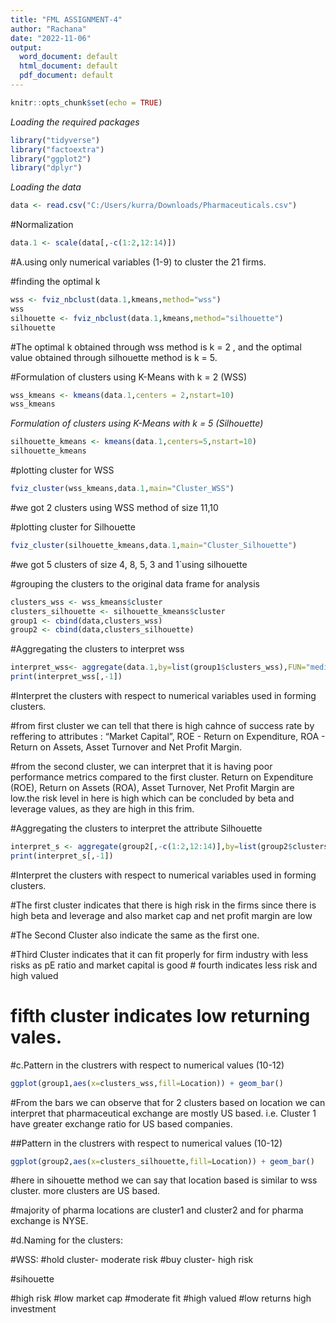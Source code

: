 ---
title: "FML ASSIGNMENT-4"
author: "Rachana"
date: "2022-11-06"
output:
  word_document: default
  html_document: default
  pdf_document: default
---

```{r setup, include=FALSE}
knitr::opts_chunk$set(echo = TRUE)
```

*Loading the required packages*
```{r}
library("tidyverse")
library("factoextra")
library("ggplot2")
library("dplyr")
```

*Loading the data*
```{r}
data <- read.csv("C:/Users/kurra/Downloads/Pharmaceuticals.csv")
```



#Normalization
```{r}
data.1 <- scale(data[,-c(1:2,12:14)])
```

#A.using only numerical variables (1-9) to cluster the 21 firms.

#finding the optimal k
```{r}
wss <- fviz_nbclust(data.1,kmeans,method="wss")
wss
silhouette <- fviz_nbclust(data.1,kmeans,method="silhouette")
silhouette
```
#The optimal k obtained through wss method is k = 2 , and  the optimal value obtained through silhouette method is k = 5.
\newline

#Formulation of clusters using K-Means with k = 2 (WSS)
```{r}
wss_kmeans <- kmeans(data.1,centers = 2,nstart=10)
wss_kmeans
```
*Formulation of clusters using K-Means with k = 5 (Silhouette)*
```{r}
silhouette_kmeans <- kmeans(data.1,centers=5,nstart=10)
silhouette_kmeans
```
#plotting cluster for WSS 
```{r}
fviz_cluster(wss_kmeans,data.1,main="Cluster_WSS")
```
#we got 2 clusters using WSS method of size 11,10
\newline

#plotting cluster for Silhouette
```{r}
fviz_cluster(silhouette_kmeans,data.1,main="Cluster_Silhouette")
```
#we got 5 clusters of size 4, 8, 5,  3 and 1`using silhouette
\newline

#grouping the clusters to the original data frame for analysis
```{r}
clusters_wss <- wss_kmeans$cluster
clusters_silhouette <- silhouette_kmeans$cluster
group1 <- cbind(data,clusters_wss)
group2 <- cbind(data,clusters_silhouette)
```

#Aggregating the clusters to interpret wss
```{r}
interpret_wss<- aggregate(data.1,by=list(group1$clusters_wss),FUN="median")
print(interpret_wss[,-1])
```
#Interpret the clusters with respect to numerical variables used in forming clusters.

\newline
#from first cluster we can tell that there is high cahnce of success rate by reffering to attributes : "Market Capital", ROE - Return on Expenditure, ROA - Return on Assets, Asset Turnover and Net Profit Margin. 

\newline
#from the second cluster, we can interpret that it is having poor performance metrics compared to the first cluster. Return on Expenditure (ROE), Return on Assets (ROA), Asset Turnover, Net Profit Margin are low.the risk level in here is high which can be concluded by beta and leverage values, as they are high in this frim. 

#Aggregating the clusters to interpret the attribute Silhouette
```{r}
interpret_s <- aggregate(group2[,-c(1:2,12:14)],by=list(group2$clusters_silhouette),FUN="median")
print(interpret_s[,-1])
```
#Interpret the clusters with respect to numerical variables used in forming clusters.

\newline
#The first cluster indicates that there is high risk in the firms since there is high beta and leverage and also market cap and net profit margin are low 

\newline
#The Second Cluster also indicate the same as the first one.

\newline
#Third Cluster indicates that it can fit properly for firm industry with less risks  as pE ratio and market capital is good
\newline
# fourth indicates less risk and high valued

\newline 
# fifth cluster indicates low returning vales.

#c.Pattern in the clustrers with respect to numerical values (10-12)
```{r}
ggplot(group1,aes(x=clusters_wss,fill=Location)) + geom_bar()
```
#From the bars we can observe that for 2 clusters based on location we can interpret that pharmaceutical exchange are mostly US based. i.e. Cluster 1 have greater exchange ratio for US based companies.

\newline

##Pattern in the clustrers with respect to numerical values (10-12)
```{r}
ggplot(group2,aes(x=clusters_silhouette,fill=Location)) + geom_bar()
```
#here in sihouette method we can say that location based is similar to wss cluster. more clusters are US based. 
\newline

#majority of pharma locations are cluster1 and cluster2 and for pharma exchange is NYSE.

#d.Naming for the clusters:

#WSS:
\newline
#hold cluster- moderate risk
#buy cluster- high risk

#sihouette
\newline

#high risk
#low market cap
#moderate fit
#high valued
#low returns high investment






